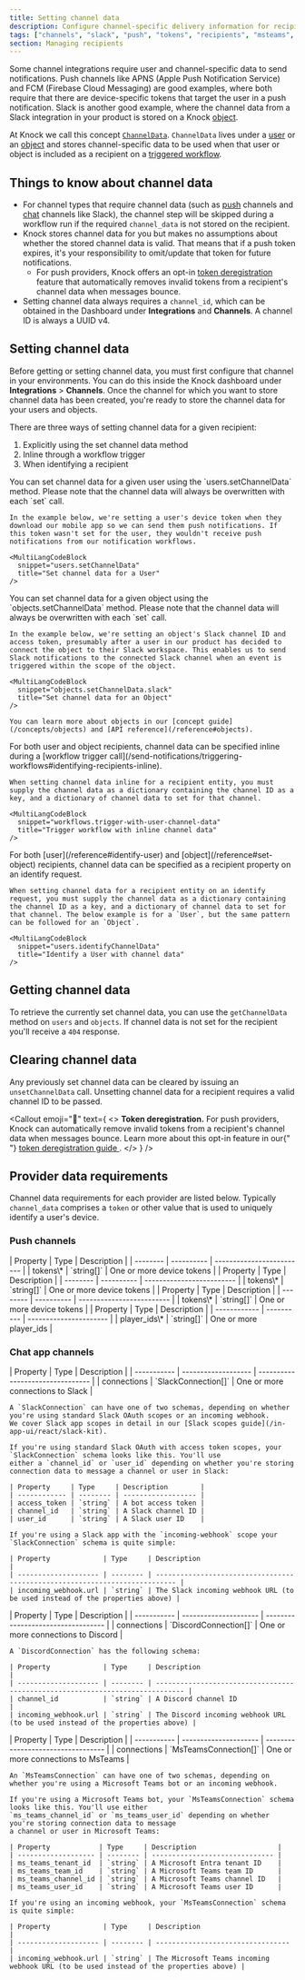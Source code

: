 ```yaml
---
title: Setting channel data
description: Configure channel-specific delivery information for recipients to enable push notifications and chat messages across multiple platforms.
tags: ["channels", "slack", "push", "tokens", "recipients", "msteams", "teams"]
section: Managing recipients
---
```


Some channel integrations require user and channel-specific data to send notifications. Push channels like APNS (Apple Push Notification Service) and FCM (Firebase Cloud Messaging) are good examples, where both require that there are device-specific tokens that target the user in a push notification. Slack is another good example, where the channel data from a Slack integration in your product is stored on a Knock [object](/concepts/objects).

At Knock we call this concept <a href="/reference#channel-data">`ChannelData`</a>. `ChannelData` lives under a [user](/concepts/users) or an [object](/concepts/objects) and stores channel-specific data to be used when that user or object is included as a recipient on a [triggered workflow](/send-notifications/triggering-workflows).

## Things to know about channel data

- For channel types that require channel data (such as [push](/integrations/push/overview) channels and [chat](/integrations/chat/overview) channels like Slack), the channel step will be skipped during a workflow run if the required `channel_data` is not stored on the recipient.
- Knock stores channel data for you but makes no assumptions about whether the stored channel data is valid. That means that if a push token expires, it's your responsibility to omit/update that token for future notifications.
  - For push providers, Knock offers an opt-in [token deregistration](/integrations/push/token-deregistration) feature that automatically removes invalid tokens from a recipient's channel data when messages bounce.
- Setting channel data always requires a `channel_id`, which can be obtained in the Dashboard under **Integrations** and **Channels**. A channel ID is always a UUID v4.

## Setting channel data

Before getting or setting channel data, you must first configure that channel in your environments. You can do this inside the Knock dashboard under **Integrations** > **Channels**. Once the channel for which you want to store channel data has been created, you're ready to store the channel data for your users and objects.

There are three ways of setting channel data for a given recipient:

1. Explicitly using the set channel data method
2. Inline through a workflow trigger
3. When identifying a recipient

<AccordionGroup>
  <Accordion title="Explicitly setting for Users">
    You can set channel data for a given user using the `users.setChannelData` method. Please note that the channel data will always be overwritten with each `set` call.

    In the example below, we're setting a user's device token when they download our mobile app so we can send them push notifications. If this token wasn't set for the user, they wouldn't receive push notifications from our notification workflows.

    <MultiLangCodeBlock
      snippet="users.setChannelData"
      title="Set channel data for a User"
    />

  </Accordion>
  <Accordion title="Explicitly setting for Objects">
    You can set channel data for a given object using the `objects.setChannelData` method. Please note that the channel data will always be overwritten with each `set` call.

    In the example below, we're setting an object's Slack channel ID and access token, presumably after a user in our product has decided to connect the object to their Slack workspace. This enables us to send Slack notifications to the connected Slack channel when an event is triggered within the scope of the object.

    <MultiLangCodeBlock
      snippet="objects.setChannelData.slack"
      title="Set channel data for an Object"
    />

    You can learn more about objects in our [concept guide](/concepts/objects) and [API reference](/reference#objects).

  </Accordion>
  <Accordion title="Setting channel data inline">
    For both user and object recipients, channel data can be specified inline during a [workflow trigger call](/send-notifications/triggering-workflows#identifying-recipients-inline).

    When setting channel data inline for a recipient entity, you must supply the channel data as a dictionary containing the channel ID as a key, and a dictionary of channel data to set for that channel.

    <MultiLangCodeBlock
      snippet="workflows.trigger-with-user-channel-data"
      title="Trigger workflow with inline channel data"
    />

  </Accordion>
  <Accordion title="Setting channel data on an identify request">
    For both [user](/reference#identify-user) and [object](/reference#set-object) recipients, channel data can be specified as a recipient property on an identify request.

    When setting channel data for a recipient entity on an identify request, you must supply the channel data as a dictionary containing the channel ID as a key, and a dictionary of channel data to set for that channel. The below example is for a `User`, but the same pattern can be followed for an `Object`.

    <MultiLangCodeBlock
      snippet="users.identifyChannelData"
      title="Identify a User with channel data"
    />

  </Accordion>
</AccordionGroup>

## Getting channel data

To retrieve the currently set channel data, you can use the `getChannelData` method on `users` and `objects`. If
channel data is not set for the recipient you'll receive a `404` response.

<AccordionGroup>
  <Accordion title="Getting channel data for a User">
    <MultiLangCodeBlock
      snippet="users.getChannelData"
      title="Get channel data for a User"
    />
  </Accordion>
  <Accordion title="Getting channel data for an Object">
    <MultiLangCodeBlock
      snippet="objects.getChannelData"
      title="Get channel data for an Object"
    />
  </Accordion>
</AccordionGroup>

## Clearing channel data

Any previously set channel data can be cleared by issuing an `unsetChannelData` call. Unsetting channel data for a recipient requires a valid channel ID to be passed.

<Callout
  emoji="🔁"
  text={
    <>
      <strong>Token deregistration.</strong> For push providers, Knock can
      automatically remove invalid tokens from a recipient's channel data when
      messages bounce. Learn more about this opt-in feature in our{" "}
      <a href="/integrations/push/token-deregistration">
        token deregistration guide
      </a>
      .
    </>
  }
/>

<AccordionGroup>
  <Accordion title="Unset channel data for a User">
    <MultiLangCodeBlock
      snippet="users.unsetChannelData"
      title="Unset channel data for a User"
    />
  </Accordion>
  <Accordion title="Unset channel data for an Object">
    <MultiLangCodeBlock
      snippet="objects.unsetChannelData"
      title="Unset channel data for an Object"
    />
  </Accordion>
</AccordionGroup>

## Provider data requirements

Channel data requirements for each provider are listed below. Typically `channel_data` comprises a `token` or other value that is used to uniquely identify a user's device.

### Push channels

<AccordionGroup>
  <Accordion title ="APNS (Apple Push Notification Service)">
    | Property | Type       | Description               |
    | -------- | ---------- | ------------------------- |
    | tokens\* | `string[]` | One or more device tokens |
    
  </Accordion>
  <Accordion title ="FCM (Firebase Cloud Messaging)">
    | Property | Type       | Description               |
    | -------- | ---------- | ------------------------- |
    | tokens\* | `string[]` | One or more device tokens |

  </Accordion>
  <Accordion title ="Expo">
    | Property | Type       | Description               |
    | -------- | ---------- | ------------------------- |
    | tokens\* | `string[]` | One or more device tokens |

  </Accordion>
  <Accordion title ="OneSignal">
    | Property     | Type       | Description            |
    | ------------ | ---------- | ---------------------- |
    | player_ids\* | `string[]` | One or more player_ids |

  </Accordion>
</AccordionGroup>

### Chat app channels

<AccordionGroup>
  <Accordion title ="Slack">
    | Property    | Type                | Description                      |
    | ----------- | ------------------- | -------------------------------- |
    | connections | `SlackConnection[]` | One or more connections to Slack |

    A `SlackConnection` can have one of two schemas, depending on whether you're using standard Slack OAuth scopes or an incoming webhook.
    We cover Slack app scopes in detail in our [Slack scopes guide](/in-app-ui/react/slack-kit).

    If you're using standard Slack OAuth with access token scopes, your `SlackConnection` schema looks like this. You'll use
    either a `channel_id` or `user_id` depending on whether you're storing connection data to message a channel or user in Slack:

    | Property     | Type     | Description        |
    | ------------ | -------- | ------------------ |
    | access_token | `string` | A bot access token |
    | channel_id   | `string` | A Slack channel ID |
    | user_id      | `string` | A Slack user ID    |

    If you're using a Slack app with the `incoming-webhook` scope your `SlackConnection` schema is quite simple:

    | Property             | Type     | Description                                                                 |
    | -------------------- | -------- | --------------------------------------------------------------------------- |
    | incoming_webhook.url | `string` | The Slack incoming webhook URL (to be used instead of the properties above) |

  </Accordion>
  <Accordion title ="Discord">
    | Property    | Type                  | Description                        |
    | ----------- | --------------------- | ---------------------------------- |
    | connections | `DiscordConnection[]` | One or more connections to Discord |

    A `DiscordConnection` has the following schema:

    | Property             | Type     | Description                                                                   |
    | -------------------- | -------- | ----------------------------------------------------------------------------- |
    | channel_id           | `string` | A Discord channel ID                                                          |
    | incoming_webhook.url | `string` | The Discord incoming webhook URL (to be used instead of the properties above) |

  </Accordion>
  <Accordion title ="Microsoft Teams">
    | Property    | Type                  | Description                        |
    | ----------- | --------------------- | ---------------------------------- |
    | connections | `MsTeamsConnection[]` | One or more connections to MsTeams |

    An `MsTeamsConnection` can have one of two schemas, depending on whether you're using a Microsoft Teams bot or an incoming webhook.

    If you're using a Microsoft Teams bot, your `MsTeamsConnection` schema looks like this. You'll use either
    `ms_teams_channel_id` or `ms_teams_user_id` depending on whether you're storing connection data to message
    a channel or user in Microsoft Teams:

    | Property            | Type     | Description                    |
    | ------------------- | -------- | ------------------------------ |
    | ms_teams_tenant_id  | `string` | A Microsoft Entra tenant ID    |
    | ms_teams_team_id    | `string` | A Microsoft Teams team ID      |
    | ms_teams_channel_id | `string` | A Microsoft Teams channel ID   |
    | ms_teams_user_id    | `string` | A Microsoft Teams user ID      |

    If you're using an incoming webhook, your `MsTeamsConnection` schema is quite simple:

    | Property             | Type     | Description                       |
    | -------------------- | -------- | --------------------------------- |
    | incoming_webhook.url | `string` | The Microsoft Teams incoming webhook URL (to be used instead of the properties above) |

  </Accordion>
</AccordionGroup>
